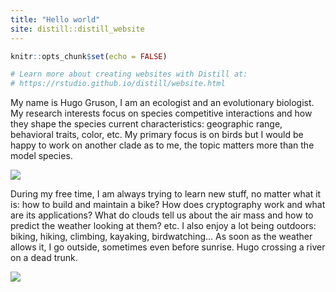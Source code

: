 ```yaml
---
title: "Hello world"
site: distill::distill_website
---
```


```r
knitr::opts_chunk$set(echo = FALSE)

# Learn more about creating websites with Distill at:
# https://rstudio.github.io/distill/website.html

```

My name is Hugo Gruson, I am an ecologist and an evolutionary biologist. My
research interests focus on species competitive interactions and how they shape
the species current characteristics: geographic range, behavioral traits, color,
etc. My primary focus is on birds but I would be happy to work on another clade
as to me, the topic matters more than the model species.

![](src/hummingbird_1024x1024.jpg)

During my free time, I am always trying to learn new stuff, no matter what it
is: how to build and maintain a bike? How does cryptography work and what are
its applications? What do clouds tell us about the air mass and how to predict
the weather looking at them? etc. I also enjoy a lot being outdoors: biking,
hiking, climbing, kayaking, birdwatching... As soon as the weather allows it, I
go outside, sometimes even before sunrise. Hugo crossing a river on a dead
trunk.

![](src/hollandlake_1024x1024.jpg)
